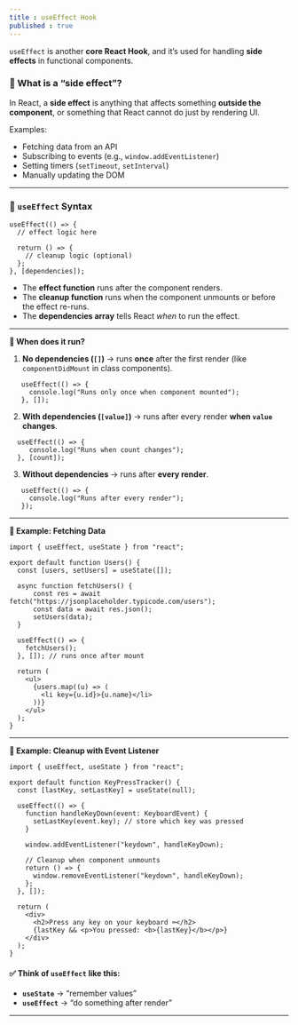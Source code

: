 ```yaml
---
title : useEffect Hook
published : true
---
```



`useEffect` is another **core React Hook**, and it’s used for handling **side effects** in functional components.

### 🔹 What is a “side effect”?

In React, a **side effect** is anything that affects something **outside the component**, or something that React cannot do just by rendering UI.

Examples:

* Fetching data from an API
* Subscribing to events (e.g., `window.addEventListener`)
* Setting timers (`setTimeout`, `setInterval`)
* Manually updating the DOM

---

### 🔹 `useEffect` Syntax

```tsx
useEffect(() => {
  // effect logic here

  return () => {
    // cleanup logic (optional)
  };
}, [dependencies]);
```

* The **effect function** runs after the component renders.
* The **cleanup function** runs when the component unmounts or before the effect re-runs.
* The **dependencies array** tells React *when* to run the effect.

---

**🔹 When does it run?**

1. **No dependencies (`[]`)** → runs **once** after the first render (like `componentDidMount` in class components).

```tsx
   useEffect(() => {
     console.log("Runs only once when component mounted");
   }, []);
```

2. **With dependencies (`[value]`)** → runs after every render **when `value` changes**.

```tsx
  useEffect(() => {
     console.log("Runs when count changes");
  }, [count]);
```

3. **Without dependencies** → runs after **every render**.

```tsx
   useEffect(() => {
     console.log("Runs after every render");
   });
```

---

**🔹 Example: Fetching Data**

```tsx
import { useEffect, useState } from "react";

export default function Users() {
  const [users, setUsers] = useState([]);

  async function fetchUsers() {
      const res = await fetch("https://jsonplaceholder.typicode.com/users");
      const data = await res.json();
      setUsers(data);
  }

  useEffect(() => {
    fetchUsers();
  }, []); // runs once after mount

  return (
    <ul>
      {users.map((u) => (
        <li key={u.id}>{u.name}</li>
      ))}
    </ul>
  );
}
```

---

**🔹 Example: Cleanup with Event Listener**

```tsx
import { useEffect, useState } from "react";

export default function KeyPressTracker() {
  const [lastKey, setLastKey] = useState(null);

  useEffect(() => {
    function handleKeyDown(event: KeyboardEvent) {
      setLastKey(event.key); // store which key was pressed
    }

    window.addEventListener("keydown", handleKeyDown);

    // Cleanup when component unmounts
    return () => {
      window.removeEventListener("keydown", handleKeyDown);
    };
  }, []);

  return (
    <div>
      <h2>Press any key on your keyboard ⌨️</h2>
      {lastKey && <p>You pressed: <b>{lastKey}</b></p>}
    </div>
  );
}
```


#### ✅ Think of `useEffect` like this:

* **`useState`** → “remember values”
* **`useEffect`** → “do something after render”

---

